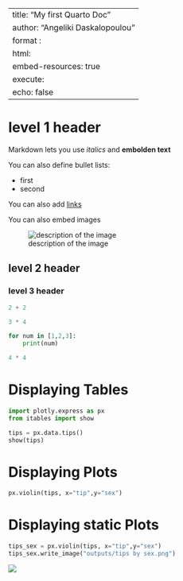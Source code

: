 
---
title: "My first Quarto Doc"
author: "Angeliki Daskalopoulou"
format : 
    html:
        embed-resources: true
execute: 
      echo: false
---

# level 1 header

Markdown lets you use *italics* and **embolden text**

You can also define bullet lists:

- first
- second

You can also add [links](https://thegraphcourses.org)

You can also embed images

![description of the image](images/tgc_unity.webp)

## level 2 header
### level 3 header



```python


2 + 2
```
```python

3 * 4

for num in [1,2,3]:
    print(num)

4 * 4
```

# Displaying Tables

```python
import plotly.express as px
from itables import show

tips = px.data.tips()
show(tips)

```

# Displaying Plots


```python
px.violin(tips, x="tip",y="sex")
```

# Displaying static Plots


```python
tips_sex = px.violin(tips, x="tip",y="sex")
tips_sex.write_image("outputs/tips by sex.png")
```

![](outputs/tips%20by%20sex.png)


